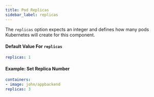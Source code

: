 ```yaml
---
title: Pod Replicas
sidebar_label: replicas
---
```


The `replicas` option expects an integer and defines how many pods Kubernetes will create for this component.

#### Default Value For `replicas`
```yaml
replicas: 1
```

#### Example: Set Replica Number
```yaml
containers:
- image: john/appbackend
replicas: 3
```